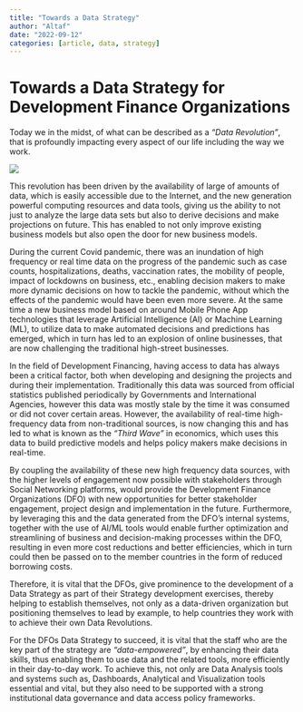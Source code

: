 ```yaml
---
title: "Towards a Data Strategy"
author: "Altaf"
date: "2022-09-12"
categories: [article, data, strategy]
---
```


# Towards a Data Strategy for Development Finance Organizations

Today we in the midst, of what can be described as a *"Data Revolution"*, that is profoundly impacting every aspect of our life including the way we work.

![](DataStrategyPic.png)

This revolution has been driven by the availability of large of amounts of data, which is easily accessible due to the Internet, and the new generation powerful computing resources and data tools, giving us the ability to not just to analyze the large data sets but also to derive decisions and make projections on future. This has enabled to not only improve existing business models but also open the door for new business models.

During the current Covid pandemic, there was an inundation of high frequency or real time data on the progress of the pandemic such as case counts, hospitalizations, deaths, vaccination rates, the mobility of people, impact of lockdowns on business, etc., enabling decision makers to make more dynamic decisions on how to tackle the pandemic, without which the effects of the pandemic would have been even more severe. At the same time a new business model based on around Mobile Phone App technologies that leverage Artificial Intelligence (AI) or Machine Learning (ML), to utilize data to make automated decisions and predictions has emerged, which in turn has led to an explosion of online businesses, that are now challenging the traditional high-street businesses.

In the field of Development Financing, having access to data has always been a critical factor, both when developing and designing the projects and during their implementation. Traditionally this data was sourced from official statistics published periodically by Governments and International Agencies, however this data was mostly stale by the time it was consumed or did not cover certain areas. However, the availability of real-time high-frequency data from non-traditional sources, is now changing this and has led to what is known as the *"Third Wave"* in economics, which uses this data to build predictive models and helps policy makers make decisions in real-time.

By coupling the availability of these new high frequency data sources, with the higher levels of engagement now possible with stakeholders through Social Networking platforms, would provide the Development Finance Organizations (DFO) with new opportunities for better stakeholder engagement, project design and implementation in the future. Furthermore, by leveraging this and the data generated from the DFO's internal systems, together with the use of AI/ML tools would enable further optimization and streamlining of business and decision-making processes within the DFO, resulting in even more cost reductions and better efficiencies, which in turn could then be passed on to the member countries in the form of reduced borrowing costs.

Therefore, it is vital that the DFOs, give prominence to the development of a Data Strategy as part of their Strategy development exercises, thereby helping to establish themselves, not only as a data-driven organization but positioning themselves to lead by example, to help countries they work with to achieve their own Data Revolutions. 

For the DFOs Data Strategy to succeed, it is vital that the staff who are the key part of the strategy are *"data-empowered"*, by enhancing their data skills, thus enabling them to use data and the related tools, more efficiently in their day-to-day work. To achieve this, not only are Data Analysis tools and systems such as, Dashboards, Analytical and Visualization tools essential and vital, but they also need to be supported with a strong institutional data governance and data access policy frameworks.
